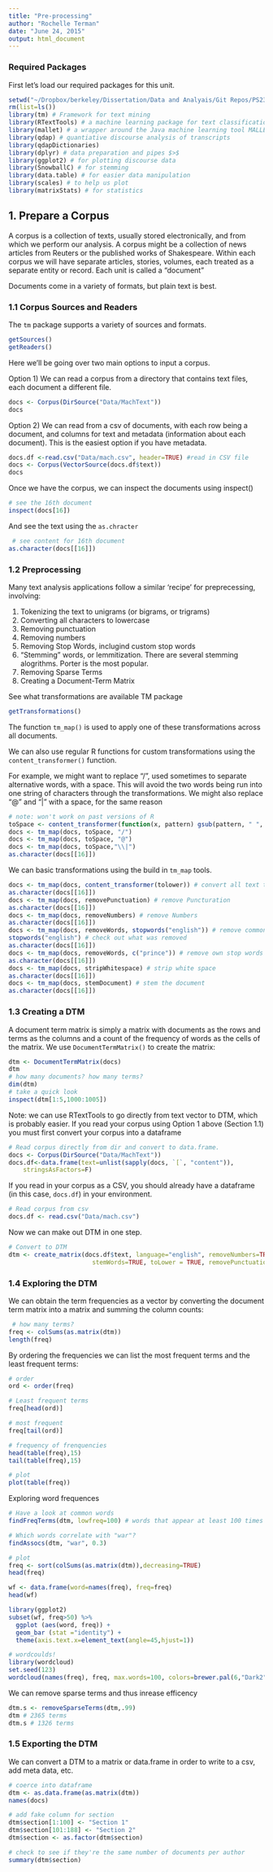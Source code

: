 ```yaml
---
title: "Pre-processing"
author: "Rochelle Terman"
date: "June 24, 2015"
output: html_document
---
```


### Required Packages

First let's load our required packages for this unit.

```r
setwd("~/Dropbox/berkeley/Dissertation/Data and Analyais/Git Repos/PS239T/text-analysis")
rm(list=ls())
library(tm) # Framework for text mining
library(RTextTools) # a machine learning package for text classification written in R
library(mallet) # a wrapper around the Java machine learning tool MALLET
library(qdap) # quantiative discourse analysis of transcripts
library(qdapDictionaries)
library(dplyr) # data preparation and pipes $>$
library(ggplot2) # for plotting discourse data
library(SnowballC) # for stemming
library(data.table) # for easier data manipulation
library(scales) # to help us plot
library(matrixStats) # for statistics
```

## 1. Prepare a Corpus

A corpus is a collection of texts, usually stored electronically, and from which we perform our analysis. A corpus might be a collection of news articles from Reuters or the published works of Shakespeare. Within each corpus we will have separate articles, stories, volumes, each treated as a separate entity or record. Each unit is called a "document"

Documents come in a variety of formats, but plain text is best.

### 1.1 Corpus Sources and Readers

The `tm` package supports a variety of sources and formats. 

```r
getSources()
getReaders()
```

Here we'll be going over two main options to input a corpus. 

Option 1) We can read a corpus from a directory that contains text files, each document a different file.
```r
docs <- Corpus(DirSource("Data/MachText")) 
docs
```

Option 2) We can read from a csv of documents, with each row being a document, and columns for text and metadata (information about each document). This is the easiest option if you have metadata.

```r
docs.df <-read.csv("Data/mach.csv", header=TRUE) #read in CSV file
docs <- Corpus(VectorSource(docs.df$text))
docs
```

Once we have the corpus, we can inspect the documents using inspect()

```r
# see the 16th document
inspect(docs[16])
```

And see the text using the `as.chracter`

```r
 # see content for 16th document
as.character(docs[[16]])
```

### 1.2 Preprocessing

Many text analysis applications follow a similar 'recipe' for preprecessing, involving:

1. Tokenizing the text to unigrams (or bigrams, or trigrams)
2. Converting all characters to lowercase
3. Removing punctuation
4. Removing numbers
5. Removing Stop Words, inclugind custom stop words
6. "Stemming" words, or lemmitization. There are several stemming alogrithms. Porter is the most popular.
7. Removing Sparse Terms
8. Creating a Document-Term Matrix

See what transformations are available TM package

```r
getTransformations()
```

The function `tm_map()` is used to apply one of these transformations across all documents. 

We can also use regular R functions for custom transformations using the `content_transformer()` function.

For example, we might want to replace “/”, used sometimes to separate alternative words, with a space. This will avoid the two words being run into one string of characters through the transformations. We might also replace “@” and “|” with a space, for the same reason
```r
# note: won't work on past versions of R
toSpace <- content_transformer(function(x, pattern) gsub(pattern, " ", x))
docs <- tm_map(docs, toSpace, "/")
docs <- tm_map(docs, toSpace, "@")
docs <- tm_map(docs, toSpace,"\\|")
as.character(docs[[16]])
```

We can basic transformations using the build in `tm_map` tools.

```r
docs <- tm_map(docs, content_transformer(tolower)) # convert all text to lower case
as.character(docs[[16]])
docs <- tm_map(docs, removePunctuation) # remove Puncturation
as.character(docs[[16]])
docs <- tm_map(docs, removeNumbers) # remove Numbers
as.character(docs[[16]])
docs <- tm_map(docs, removeWords, stopwords("english")) # remove common words
stopwords("english") # check out what was removed
as.character(docs[[16]])
docs <- tm_map(docs, removeWords, c("prince")) # remove own stop words
as.character(docs[[16]])
docs <- tm_map(docs, stripWhitespace) # strip white space
as.character(docs[[16]])
docs <- tm_map(docs, stemDocument) # stem the document
as.character(docs[[16]])
```

### 1.3 Creating a DTM

A document term matrix is simply a matrix with documents as the rows and terms as the columns and a count of the frequency of words as the cells of the matrix. We use `DocumentTermMatrix()` to create the matrix:
```r
dtm <- DocumentTermMatrix(docs)
dtm
# how many documents? how many terms?
dim(dtm)
# take a quick look
inspect(dtm[1:5,1000:1005])
```

Note: we can use RTextTools to go directly from text vector to DTM, which is probably easier. If you read your corpus using Option 1 above (Section 1.1) you must first convert your corpus into a dataframe

```r

# Read corpus directly from dir and convert to data.frame.
docs <- Corpus(DirSource("Data/MachText"))
docs.df<-data.frame(text=unlist(sapply(docs, `[`, "content")), 
    stringsAsFactors=F)
```

If you read in your corpus as a CSV, you should already have a dataframe (in this case, `docs.df`) in your environment.

```r
# Read corpus from csv
docs.df <- read.csv("Data/mach.csv")
```

Now we can make out DTM in one step.

```r
# Convert to DTM
dtm <- create_matrix(docs.df$text, language="english", removeNumbers=TRUE,
                       stemWords=TRUE, toLower = TRUE, removePunctuation = TRUE)
```

### 1.4 Exploring the DTM

We can obtain the term frequencies as a vector by converting the document term matrix into a matrix and summing the column counts:

```r
 # how many terms?
freq <- colSums(as.matrix(dtm))
length(freq)
```

By ordering the frequencies we can list the most frequent terms and the least frequent terms:

```r
# order
ord <- order(freq)

# Least frequent terms
freq[head(ord)]

# most frequent
freq[tail(ord)]

# frequency of frenquencies
head(table(freq),15)
tail(table(freq),15)

# plot
plot(table(freq))
```

Exploring word frequences

```r
# Have a look at common words
findFreqTerms(dtm, lowfreq=100) # words that appear at least 100 times

# Which words correlate with "war"?
findAssocs(dtm, "war", 0.3)

# plot
freq <- sort(colSums(as.matrix(dtm)),decreasing=TRUE)
head(freq)

wf <- data.frame(word=names(freq), freq=freq)
head(wf)

library(ggplot2)
subset(wf, freq>50) %>%
  ggplot (aes(word, freq)) +
  geom_bar (stat ="identity") +
  theme(axis.text.x=element_text(angle=45,hjust=1))

# wordcoulds!
library(wordcloud)
set.seed(123)
wordcloud(names(freq), freq, max.words=100, colors=brewer.pal(6,"Dark2"))
```
We can remove sparse terms and thus inrease efficency

```r
dtm.s <- removeSparseTerms(dtm,.99)
dtm # 2365 terms
dtm.s # 1326 terms
```

### 1.5 Exporting the DTM

We can convert a DTM to a matrix or data.frame in order to write to a csv, add meta data, etc.

```r
# coerce into dataframe
dtm <- as.data.frame(as.matrix(dtm))
names(docs)

# add fake column for section
dtm$section[1:100] <- "Section 1"
dtm$section[101:188] <- "Section 2"
dtm$section <- as.factor(dtm$section)

# check to see if they're the same number of documents per author
summary(dtm$section)
```
